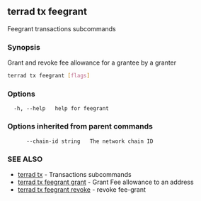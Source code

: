 ## terrad tx feegrant

Feegrant transactions subcommands

### Synopsis

Grant and revoke fee allowance for a grantee by a granter

```sh Terrad
terrad tx feegrant [flags]
```

### Options

```
  -h, --help   help for feegrant
```

### Options inherited from parent commands

```
      --chain-id string   The network chain ID
```

### SEE ALSO

* [terrad tx](terrad_tx.md)	 - Transactions subcommands
* [terrad tx feegrant grant](terrad_tx_feegrant_grant.md)	 - Grant Fee allowance to an address
* [terrad tx feegrant revoke](terrad_tx_feegrant_revoke.md)	 - revoke fee-grant


